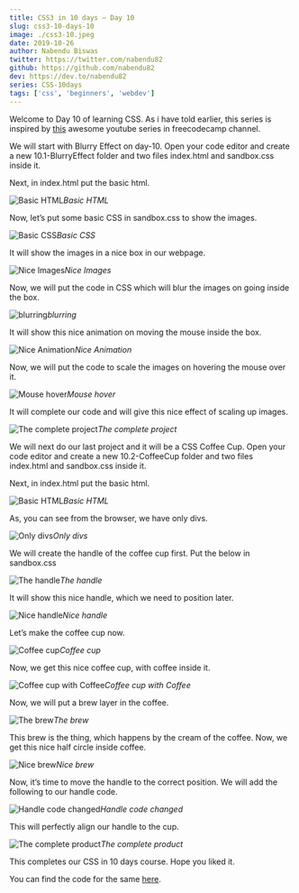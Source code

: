 ```yaml
---
title: CSS3 in 10 days — Day 10
slug: css3-10-days-10
image: ./css3-10.jpeg
date: 2019-10-26
author: Nabendu Biswas
twitter: https://twitter.com/nabendu82
github: https://github.com/nabendu82
dev: https://dev.to/nabendu82
series: CSS-10days
tags: ['css', 'beginners', 'webdev']
---
```


Welcome to Day 10 of learning CSS. As i have told earlier, this series is inspired by [this](https://www.youtube.com/watch?v=pmKyG3NBY_k&list=PLWKjhJtqVAbl1AfjiGyYxwpdAPi5v-1OU) awesome youtube series in freecodecamp channel.

We will start with Blurry Effect on day-10. Open your code editor and create a new 10.1-BlurryEffect folder and two files index.html and sandbox.css inside it.

Next, in index.html put the basic html.

![Basic HTML](https://res.cloudinary.com/dxkxvfo2o/image/upload/v1590484035/CSS10days/10/1_dfeczh.png)*Basic HTML*

Now, let’s put some basic CSS in sandbox.css to show the images.

![Basic CSS](https://res.cloudinary.com/dxkxvfo2o/image/upload/v1590484034/CSS10days/10/2_g7umsv.png)*Basic CSS*

It will show the images in a nice box in our webpage.

![Nice Images](https://res.cloudinary.com/dxkxvfo2o/image/upload/v1590484035/CSS10days/10/3_rm1xi1.png)*Nice Images*

Now, we will put the code in CSS which will blur the images on going inside the box.

![blurring](https://res.cloudinary.com/dxkxvfo2o/image/upload/v1590484033/CSS10days/10/4_ojeimv.png)*blurring*

It will show this nice animation on moving the mouse inside the box.

![Nice Animation](https://res.cloudinary.com/dxkxvfo2o/image/upload/v1590484035/CSS10days/10/5_khssfx.gif)*Nice Animation*

Now, we will put the code to scale the images on hovering the mouse over it.

![Mouse hover](https://res.cloudinary.com/dxkxvfo2o/image/upload/v1590484033/CSS10days/10/6_u4clog.png)*Mouse hover*

It will complete our code and will give this nice effect of scaling up images.

![The complete project](https://res.cloudinary.com/dxkxvfo2o/image/upload/v1590484035/CSS10days/10/7_gahjtd.gif)*The complete project*

We will next do our last project and it will be a CSS Coffee Cup. Open your code editor and create a new 10.2-CoffeeCup folder and two files index.html and sandbox.css inside it.

Next, in index.html put the basic html.

![Basic HTML](https://res.cloudinary.com/dxkxvfo2o/image/upload/v1590484033/CSS10days/10/8_qecfup.png)*Basic HTML*

As, you can see from the browser, we have only divs.

![Only divs](https://res.cloudinary.com/dxkxvfo2o/image/upload/v1590484032/CSS10days/10/9_mjwvk5.png)*Only divs*

We will create the handle of the coffee cup first. Put the below in sandbox.css

![The handle](https://res.cloudinary.com/dxkxvfo2o/image/upload/v1590484033/CSS10days/10/10_gndjvx.png)*The handle*

It will show this nice handle, which we need to position later.

![Nice handle](https://res.cloudinary.com/dxkxvfo2o/image/upload/v1590484032/CSS10days/10/11_mtddgn.png)*Nice handle*

Let’s make the coffee cup now.

![Coffee cup](https://res.cloudinary.com/dxkxvfo2o/image/upload/v1590484032/CSS10days/10/12_lh2mfk.png)*Coffee cup*

Now, we get this nice coffee cup, with coffee inside it.

![Coffee cup with Coffee](https://res.cloudinary.com/dxkxvfo2o/image/upload/v1590484032/CSS10days/10/13_emdjo6.png)*Coffee cup with Coffee*

Now, we will put a brew layer in the coffee.

![The brew](https://res.cloudinary.com/dxkxvfo2o/image/upload/v1590484032/CSS10days/10/14_b5zqmh.png)*The brew*

This brew is the thing, which happens by the cream of the coffee. Now, we get this nice half circle inside coffee.

![Nice brew](https://res.cloudinary.com/dxkxvfo2o/image/upload/v1590484032/CSS10days/10/15_blev1a.png)*Nice brew*

Now, it’s time to move the handle to the correct position. We will add the following to our handle code.

![Handle code changed](https://res.cloudinary.com/dxkxvfo2o/image/upload/v1590484031/CSS10days/10/16_iywxfq.png)*Handle code changed*

This will perfectly align our handle to the cup.

![The complete product](https://res.cloudinary.com/dxkxvfo2o/image/upload/v1590484032/CSS10days/10/17_cq42e9.png)*The complete product*

This completes our CSS in 10 days course. Hope you liked it.

You can find the code for the same [here](https://github.com/nabendu82/CSS10days).
